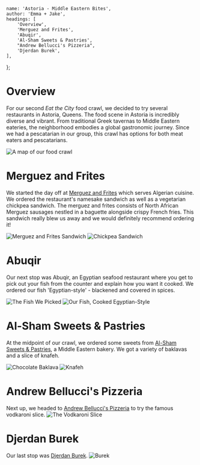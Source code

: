 
	name: 'Astoria - Middle Eastern Bites',
	author: 'Emma + Jake',
	headings: [
		'Overview',
		'Merguez and Frites',
		'Abuqir',
		'Al-Sham Sweets & Pastries',
		"Andrew Bellucci's Pizzeria",
		'Djerdan Burek',
	],
};

# Overview

For our second _Eat the City_ food crawl, we decided to try several restaurants in Astoria, Queens. The food scene in Astoria is incredibly diverse and vibrant. From traditional Greek tavernas to Middle Eastern eateries, the neighborhood embodies a global gastronomic journey. Since we had a pescatarian in our group, this crawl has options for both meat eaters and pescatarians.

![A map of our food crawl](2/map.jpg 'A map of our food crawl')

# Merguez and Frites

We started the day off at [Merguez and Frites](https://www.instagram.com/merguez_and_frites/?hl=en) which serves Algerian cuisine. We ordered the restaurant's namesake sandwich as well as a vegetarian chickpea sandwich. The merguez and frites consists of North African Merguez sausages nestled in a baguette alongside crispy French fries. This sandwich really blew us away and we would definitely recommend ordering it!

![Merguez and Frites Sandwich](2/merguez_sandwich.jpeg 'Merguez and Frites Sandwich')
![Chickpea Sandwich](2/chickpea_sandwich.jpeg 'Chickpea Sandwich')

# Abuqir

Our next stop was Abuqir, an Egyptian seafood restaurant where you get to pick out your fish from the counter and explain how you want it cooked. We ordered our fish 'Egyptian-style' - blackened and covered in spices.

![The Fish We Picked](2/fish_before.jpeg 'The Fish We Picked')
![Our Fish, Cooked Egyptian-Style](2/fish_after.jpeg 'Our Fish, Cooked Egyptian-Style')

# Al-Sham Sweets & Pastries

At the midpoint of our crawl, we ordered some sweets from [Al-Sham Sweets & Pastries](https://al-sham-sweets-pastries.business.site/?utm_source=gmb&utm_medium=referral), a Middle Eastern bakery. We got a variety of baklavas and a slice of knafeh.

![Chocolate Baklava](2/baklava.jpeg 'Chocolate Baklava')
![Knafeh](2/knafeh.jpeg 'Knafeh')

# Andrew Bellucci's Pizzeria

Next up, we headed to [Andrew Bellucci's Pizzeria](https://andrewbelluccispizzeria.com/) to try the famous vodkaroni slice.
![The Vodkaroni Slice](2/pizza.jpeg 'The Vodkaroni Slice')

# Djerdan Burek

Our last stop was [Djerdan Burek](https://www.djerdan.com/).
![Burek](2/burek.jpeg 'Burek')
